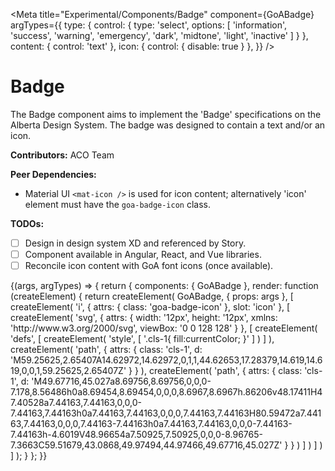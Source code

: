 

<Meta
  title="Experimental/Components/Badge"
  component={GoABadge}
  argTypes={{
    type: {
      control: {
        type: 'select',
        options: [
          'information',
          'success',
          'warning',
          'emergency',
          'dark',
          'midtone',
          'light',
          'inactive'
        ]
      }
    },
    content: { control: 'text' },
    icon: { control: { disable: true } },
  }}
/>

# Badge

The Badge component aims to implement the 'Badge' specifications on the Alberta Design System.
The badge was designed to contain a text and/or an icon.

**Contributors:** ACO Team

**Peer Dependencies:**

- Material UI `<mat-icon />` is used for icon content; alternatively 'icon' element
  must have the `goa-badge-icon` class.

**TODOs:**

- [ ] Design in design system XD and referenced by Story.
- [ ] Component available in Angular, React, and Vue libraries.
- [ ] Reconcile icon content with GoA font icons (once available).

<Canvas>
  <Story
    name="Badge"
    height={100}
    args={{
      type: 'information',
      content: 'Text content',
    }}
    parameters={{
      design: {},
    }}
  >
    {(args, argTypes) => {
      return {
        components: { GoABadge },
        render: function (createElement) {
          return createElement(
            GoABadge,
            {
              props: args
            },
            [
              createElement(
                'i',
                {
                  attrs: {
                    class: 'goa-badge-icon'
                  },
                  slot: 'icon'
                },
                [
                  createElement(
                    'svg',
                    {
                      attrs: {
                        width: '12px',
                        height: '12px',
                        xmlns: 'http://www.w3.org/2000/svg',
                        viewBox: '0 0 128 128'
                      }
                    },
                    [
                      createElement(
                        'defs',
                        [
                          createElement(
                            'style',
                            [
                              '.cls-1{ fill:currentColor; }'
                            ]
                          )
                        ]
                      ),
                      createElement(
                        'path',
                        {
                          attrs: {
                            class: 'cls-1',
                            d: 'M59.25625,2.65407A14.62972,14.62972,0,1,1,44.62653,17.28379,14.619,14.619,0,0,1,59.25625,2.65407Z'
                          }
                        }
                      ),
                      createElement(
                        'path',
                        {
                          attrs: {
                            class: 'cls-1',
                            d: 'M49.67716,45.027a8.69756,8.69756,0,0,0-7.178,8.56486h0a8.69454,8.69454,0,0,0,8.6967,8.6967h.86206v48.17411H47.40528a7.44163,7.44163,0,0,0-7.44163,7.44163h0a7.44163,7.44163,0,0,0,7.44163,7.44163H80.59472a7.44163,7.44163,0,0,0,7.44163-7.44163h0a7.44163,7.44163,0,0,0-7.44163-7.44163h-4.6019V48.96654a7.50925,7.50925,0,0,0-8.96765-7.3663C59.51679,43.0868,49.97494,44.97466,49.67716,45.027Z'
                          }
                        }
                      )
                    ]
                  )
                ]
              )
            ]
          );
        }
      };
    }}
  </Story>
</Canvas>
